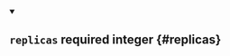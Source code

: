 
<details className="config-field" data-expandable="false" open>
<summary>

## `replicas` <span className="config-field-required" data-required="false">required</span> <span className="config-field-type">integer</span> <span className="config-field-default"></span> <span className="config-field-enum"></span> {#replicas}



</summary>



</details>
